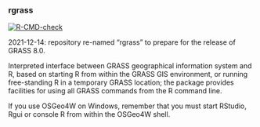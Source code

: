 ### rgrass

<!-- badges: start -->
[![R-CMD-check](https://github.com/rsbivand/rgrass/workflows/R-CMD-check/badge.svg)](https://github.com/rsbivand/rgrass/actions)
<!-- badges: end -->

2021-12-14: repository re-named "rgrass" to prepare for the release of GRASS 8.0.

Interpreted interface between GRASS geographical information system and R, based on starting R from within the GRASS GIS environment, or running free-standing R in a temporary GRASS location; the package provides facilities for using all GRASS commands from the R command line.

If you use OSGeo4W on Windows, remember that you must start RStudio, Rgui or console R from within the OSGeo4W shell.
